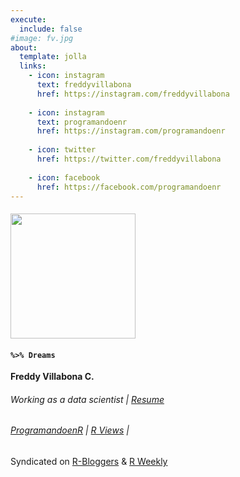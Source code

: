 ```yaml
---
execute:
  include: false
#image: fv.jpg
about:
  template: jolla
  links:
    - icon: instagram
      text: freddyvillabona
      href: https://instagram.com/freddyvillabona
      
    - icon: instagram
      text: programandoenr
      href: https://instagram.com/programandoenr
      
    - icon: twitter
      href: https://twitter.com/freddyvillabona
      
    - icon: facebook
      href: https://facebook.com/programandoenr
---
```


#### ![](fv1png.png){width="200"}

#### **`%>% Dreams`**

**Freddy Villabona C.**

###### Working as a data scientist \| [Resume](https://docs.google.com/document/d/1tK3Pr6gwD0YipuBWaxsrwVTeCnOuY7V82V6s0LOSIXk/edit?usp=sharing "Resume (ES)")

###### [ProgramandoenR](https://freddyvillabona.github.io/fv/programandoenr.html) \| [R Views](https://rviews.rstudio.com/) \|

Syndicated on [R-Bloggers](https://www.r-bloggers.com/author/dreams/) & [R Weekly](https://rweekly.org/)
